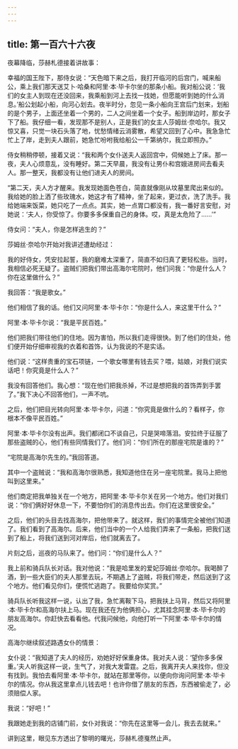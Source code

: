 ```yaml
---
---
---
```

title: 第一百六十六夜
---






夜幕降临，莎赫札德接着讲故事：





幸福的国王陛下，那侍女说：“天色暗下来之后，我打开临河的后宫门，喊来船公，乘上我们那天送艾卜·哈桑和阿里·本·毕卡尔坐的那条小船。我对船公说：‘我们的女主人到现在还没回来，我乘船到河上去找一找她，但愿能听到她的什么消息。’船公划起小船，向河心划去。夜半时分，忽见一条小船向王宫后门划来，划船的是个男子，上面还坐着一个男的，二人之间坐着一个女子。船到岸边时，那女子下了船。我仔细一看，发现那不是别人，正是我们的女主人莎姆丝·奈哈尔。我又惊又喜，只觉一块石头落了地，忧愁情绪云消雾散，希望又回到了心中。我急急忙忙上了岸，走到夫人跟前，她急忙吩咐我给船公一千第纳尔，我立即照办。”

侍女稍稍停顿，接着又说：“我和两个女仆送夫人返回宫中，伺候她上了床。那一夜，夫人心烦意乱，没有睡好。第二天早晨，我没有让男仆和宫娥进房间去看夫人。那一整天，我都没有让他们进夫人的房间。

“第二天，夫人方才醒来。我发现她面色苍白，简直就像刚从坟墓里爬出来似的。我给她的脸上洒了些玫瑰水，她这才有了精神，坐了起来，更过衣，洗了洗手。我给她端来饭菜，她只吃了一点点。其实，她一点胃口都没有，我一番好言安慰，对她说：‘夫人，你受惊了。你要多多保重自己的身体。哎，真是太危险了……’”

侍女问：“夫人，你是怎样逃生的？”

莎姆丝·奈哈尔开始对我讲述遭劫经过：





我的好侍女，凭安拉起誓，我的磨难太深重了，简直不如归真了更轻松些。当时，我相信必死无疑了。盗贼们把我们带出高海尔宅院时，他们问我：“你是什么人？你在这里做什么？”

我回答：“我是歌女。”

他们相信了我的话。他们又问阿里·本·毕卡尔：“你是什么人，来这里干什么？”

阿里·本·毕卡尔说：“我是平民百姓。”

他们把我们带往他们的住地。因为害怕，所以我们走得很快。到了他们的住处，他们便开始仔细审视我的衣着和首饰，认为我说的不是实话。

他们说：“这样贵重的宝石项链，一个歌女哪里有钱去买？喂，姑娘，对我们说实话吧！你究竟是什么人？”

我没有回答他们。我心想：“现在他们把我杀掉，不过是想把我的首饰弄到手罢了。”我下决心不回答他们，一声不吭。

之后，他们把目光转向阿里·本·毕卡尔，问道：“你究竟是做什么的？看样子，你根本不像平民百姓。”

阿里·本·毕卡尔没有出声。我们都闭口不谈自己，只是哭啼落泪。安拉终于征服了那些盗贼的心，他们有些同情我们了。他们问：“你们所在的那座宅院是谁的？”

“宅院是高海尔先生的。”我回答道。

其中一个盗贼说：“我和高海尔很熟悉，我知道他住在另一座宅院里。我马上把他叫到这里来。”

他们商定把我单独关在一个地方，把阿里·本·毕卡尔关在另一个地方。他们对我们说：“你们俩好好休息一下，不要怕你们的消息传出去。你们在这里很安全。”

之后，他们的头目去找高海尔，把他带来了。就这样，我们的事情完全被他们知道了。我们看到了高海尔。后来，他们当中的一个人给我们弄来了一条船，把我们送到了船上，将我们送到河对岸后，他们就离去了。

片刻之后，巡夜的马队来了。他们问：“你们是什么人？”

我上前和骑兵队长对话。我对他说：“我是哈里发的爱妃莎姆丝·奈哈尔。我喝醉了酒，到一些大臣们的夫人那里去玩，不期遇上了盗贼，将我们带走，然后送到了这个地方。他们看见你们，便慌忙逃跑了。我要给你奖赏。”

骑兵队长听我这样一说，认出了我，急忙离鞍下马，把我扶上马背，然后又将阿里·本·毕卡尔和高海尔扶上马。现在我还在为他俩担心，尤其挂念阿里·本·毕卡尔的朋友高海尔。你赶快去看看他。代我问候他，向他打听一下阿里·本·毕卡尔的情况。





高海尔继续叙述路遇女仆的情景：

女仆说：“我知道了夫人的经历，劝她好好保重身体。我对夫人说：‘望你多多保重。’夫人听我这样一说，生气了，对我大发雷霆。之后，我离开夫人来找你，但没有找到。我怕去看阿里·本·毕卡尔，就站在那里等你，以便向你询问阿里·本·毕卡尔的情况。你从我这里拿点儿钱去吧！也许你借了朋友的东西，东西被偷走了，必须赔偿人家。

我说：“好吧！”

我跟她走到我的店铺门前，女仆对我说：“你先在这里等一会儿，我去去就来。”





讲到这里，眼见东方透出了黎明的曙光，莎赫札德戛然止声。
